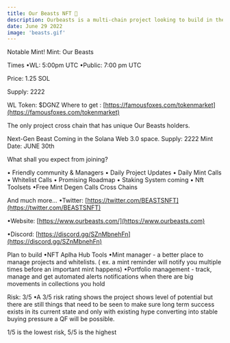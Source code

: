 ```yaml
---
title: Our Beasts NFT 🦧
description: Ourbeasts is a multi-chain project looking to build in the web 3.0 space. We are a 100% Community driven project. we are Alpha hunters on every chain and builders making tools to help are community:👈
date: June 29 2022
image: 'beasts.gif'
---
```




Notable Mint!
Mint:
Our Beasts

Times
•WL: 5:00pm UTC
•Public: 7:00 pm UTC

Price:
1.25 SOL

Supply: 2222

WL Token: $DGNZ
Where to get : [https://famousfoxes.com/tokenmarket](https://famousfoxes.com/tokenmarket)


The only project cross chain that has unique Our Beasts holders.

Next-Gen Beast Coming in the Solana Web 3.0 space.
Supply: 2222
Mint Date: JUNE 30th

What shall you expect from joining?

• Friendly community & Managers
• Daily Project Updates
• Daily Mint Calls
• Whitelist Calls
• Promising Roadmap
• Staking System coming 
• Nft Toolsets 
•Free Mint Degen Calls Cross Chains 

And much more...
•Twitter: [https://twitter.com/BEASTSNFT](https://twitter.com/BEASTSNFT)

•Website: [https://www.ourbeasts.com/](https://www.ourbeasts.com)

•Discord: [https://discord.gg/SZnMbnehFn](https://discord.gg/SZnMbnehFn)


Plan to build
•NFT Aplha Hub Tools
•Mint manager - a better place to manage projects and whitelists. ( ex. a mint reminder will notify you multiple times before an important mint happens)
•Portfolio management - track, manage and get automated alerts notifications when there are big movements in collections you hold


Risk: 3/5
•A 3/5 risk rating shows the project shows level of potential but there are still things that need to be seen to make sure long term success exists in its current state and only with existing hype converting into stable buying pressure a QF will be possible.

1/5 is the lowest risk, 5/5 is the highest
